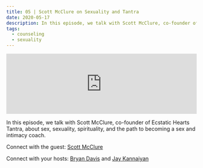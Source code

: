 ```yaml
---
title: 05 | Scott McClure on Sexuality and Tantra
date: 2020-05-17
description: In this episode, we talk with Scott McClure, co-founder of Ecstatic Hearts Tantra, about sex, sexuality, spirituality, and the path to becoming a sex and intimacy coach.
tags:
  - counseling
  - sexuality
---
```


<iframe src="https://anchor.fm/heart-of-the-matter/embed/episodes/05--Scott-McClure-on-Sexuality-and-Tantra-ee5vef/a-a27d7jo" height="160px" width="100%" frameborder="0" scrolling="no"></iframe>

In this episode, we talk with Scott McClure, co-founder of Ecstatic Hearts Tantra, about sex, sexuality, spirituality, and the path to becoming a sex and intimacy coach.

Connect with the guest: [Scott McClure](https://www.ecstatichearts.com/about-ecstatic-hearts-tantra)

Connect with your hosts: [Bryan Davis](https://twitter.com/GilbertGravis) and [Jay Kannaiyan](https://jaykannaiyan.com)